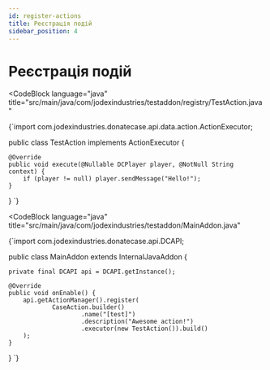 ```yaml
---
id: register-actions
title: Реєстрація подій
sidebar_position: 4
---
```



# Реєстрація подій

<CodeBlock
        language="java"
        title="src/main/java/com/jodexindustries/testaddon/registry/TestAction.java"
>
{`import com.jodexindustries.donatecase.api.data.action.ActionExecutor;

public class TestAction implements ActionExecutor {

    @Override
    public void execute(@Nullable DCPlayer player, @NotNull String context) {
        if (player != null) player.sendMessage("Hello!");
    }
}
`}
</CodeBlock>

<CodeBlock
        language="java"
        title="src/main/java/com/jodexindustries/testaddon/MainAddon.java"
>
{`import com.jodexindustries.donatecase.api.DCAPI;

public class MainAddon extends InternalJavaAddon {

    private final DCAPI api = DCAPI.getInstance();

    @Override
    public void onEnable() {
        api.getActionManager().register(
                CaseAction.builder()
                        .name("[test]")
                        .description("Awesome action!")
                        .executor(new TestAction()).build()
        );
    }

}
`}
</CodeBlock>